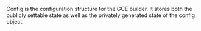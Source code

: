<!-- Code generated from the comments of the Config struct in builder/googlecomputesurrogate/config.go; DO NOT EDIT MANUALLY -->
Config is the configuration structure for the GCE builder. It stores
both the publicly settable state as well as the privately generated
state of the config object.
